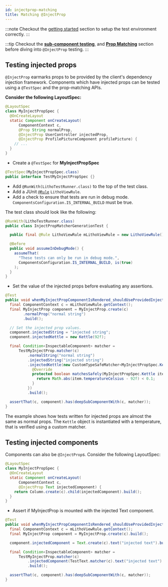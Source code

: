 ```yaml
---
id: injectprop-matching
title: Matching @InjectProp
---
```


:::note
Checkout the [getting started](unit-testing.mdx) section to setup the test environment correctly.
:::

:::tip
Checkout the [**sub-component testing**](subcomponent-testing.mdx), and [**Prop Matching**](prop-matching.mdx)
section before diving into `@InjectProp` testing.
:::

## Testing injected props

`@InjectProp` earmarks props to be provided by the client's dependency injection framework.
Components which have injected props can be tested using a `@TestSpec` and the prop-matching APIs.

**Consider the following LayoutSpec:**

```java
@LayoutSpec
class MyInjectPropSpec {
  @OnCreateLayout
  static Component onCreateLayout(
      ComponentContext c,
      @Prop String normalProp,
      @InjectProp UserController injectedProp,
      @InjectProp ProfilePictureComponent profilePicture) {
    // ...
  }
}
```

* Create a `@TestSpec` for **MyInjectPropSpec**

```java
@TestSpec(MyInjectPropSpec.class)
public interface TestMyInjectPropSpec {}
```

* Add `@RunWith(LithoTestRunner.class)` to the top of the test class.
* Add a JUnit [`@Rule`](https://github.com/junit-team/junit4/wiki/Rules) `LithoViewRule`.
* Add a check to ensure that tests are run in debug mode.
`ComponentsConfiguration.IS_INTERNAL_BUILD` must be true.

The test class should look like the following:

```java
@RunWith(LithoTestRunner.class)
public class InjectPropMatcherGenerationTest {

  public final @Rule LithoViewRule mLithoViewRule = new LithoViewRule();

  @Before
  public void assumeInDebugMode() {
    assumeThat(
      "These tests can only be run in debug mode.",
      ComponentsConfiguration.IS_INTERNAL_BUILD, is(true)
    );
  }
}
```

* Set the value of the injected props before evaluating any assertions.

```java
@Test
public void whenMyInjectPropComponentIsRendered_shouldUseProvidedInjectProps() {
  final ComponentContext c = mLithoViewRule.getContext();
  final MyInjectProp component = MyInjectProp.create(c)
        .normalProp("normal string")
        .build();

  // Set the injected prop values.
  component.injectedString = "injected string";
  component.injectedKettle = new Kettle(92f);

  final Condition<InspectableComponent> matcher =
      TestMyInjectProp.matcher(c)
          .normalString("normal string")
          .injectedString("injected string")
          .injectedKettle(new CustomTypeSafeMatcher<MyInjectPropSpec.Kettle>("matches temperature") {
            @Override
            protected boolean matchesSafely(MyInjectPropSpec.Kettle item) {
              return Math.abs(item.temperatureCelsius - 92f) < 0.1;
            }
          })
          .build();

  assertThat(c, component).has(deepSubComponentWith(c, matcher));
}
```

The example shows how tests written for injected props are almost the same as normal props.
The `Kettle` object is instantiated with a temperature, that is verified using a custom matcher.

## Testing injected components

Components can also be `@InjectProp`s. Consider the following LayoutSpec:

```java
@LayoutSpec
class MyInjectPropSpec {
  @OnCreateLayout
  static Component onCreateLayout(
      ComponentContext c,
      @InjectProp Text injectedComponent) {
    return Column.create(c).child(injectedComponent).build();
  }
}
```

* Assert if MyInjectProp is mounted with the injected Text component.

```java
@Test
public void whenMyInjectPropComponentIsRendered_shouldUseProvidedInjectedComponent() {
  final ComponentContext c = mLithoViewRule.getContext();
  final MyInjectProp component = MyInjectProp.create(c).build();

  component.injectedComponent = Text.create(c).text("injected text").build();

  final Condition<InspectableComponent> matcher =
      TestMyInjectProp.matcher(c)
          .injectedComponent(TestText.matcher(c).text("injected text").build())
          .build();

  assertThat(c, component).has(deepSubComponentWith(c, matcher));
}
```
